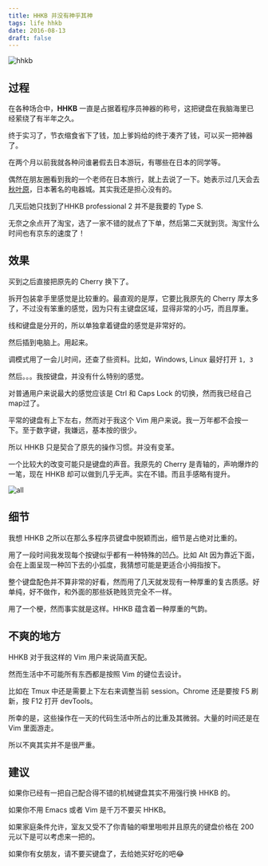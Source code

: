 ```yaml
---
title: HHKB 并没有神乎其神
tags: life hhkb
date: 2016-08-13
draft: false
---
```


![hhkb](/hhkb.jpg)

## 过程

在各种场合中，**HHKB** 一直是占据着程序员神器的称号，这把键盘在我脑海里已经萦绕了有半年之久。

终于实习了，节衣缩食省下了钱，加上爹妈给的终于凑齐了钱，可以买一把神器了。

在两个月以前我就各种问谁暑假去日本游玩，有哪些在日本的同学等。

偶然在朋友圈看到我的一个老师在日本旅行，就上去说了一下。她表示过几天会去[秋叶原](https://zh.wikipedia.org/zh-cn/%E7%A7%8B%E8%91%89%E5%8E%9F)，日本著名的电器城。其实我还是担心没有的。

几天后她只找到了HHKB professional 2 并不是我要的 Type S.

无奈之余点开了淘宝，选了一家不错的就点了下单，然后第二天就到货。淘宝什么时间也有京东的速度了！

## 效果

买到之后直接把原先的 Cherry 换下了。

拆开包装拿手里感觉是比较重的。最直观的是厚，它要比我原先的 Cherry 厚太多了，不过没有笨重的感觉，因为只有主键盘区域，显得非常的小巧，而且厚重。

线和键盘是分开的，所以单独拿着键盘的感觉是非常好的。

然后插到电脑上。用起来。

调模式用了一会儿时间，还查了些资料。比如，Windows, Linux 最好打开 `1, 3`

然后。。。我按键盘，并没有什么特别的感觉。

对普通用户来说最大的感觉应该是 Ctrl 和 Caps Lock 的切换，然而我已经自己map过了。

平常的键盘有上下左右，然而对于我这个 Vim 用户来说。我一万年都不会按一下。至于数字键，我嫌远，基本按的很少。

所以 HHKB 只是契合了原先的操作习惯。并没有变革。

一个比较大的改变可能只是键盘的声音。我原先的 Cherry 是青轴的，声响爆炸的一笔，现在 HHKB 却可以做到几乎无声。实在不错。而且手感略有提升。

![all](/all.jpg)

## 细节

我想 HHKB 之所以在那么多程序员键盘中脱颖而出，细节是占绝对比重的。

用了一段时间我发现每个按键似乎都有一种特殊的凹凸。比如 Alt 因为靠近下面，会在上面呈现一种凹下去的小弧度，我猜想可能是更适合小拇指按下。

整个键盘配色并不算非常的好看，然而用了几天就发现有一种厚重的复古质感。好单纯，好不做作，和外面的那些妖艳贱货完全不一样。

用了一个梗，然而事实就是这样。HHKB 蕴含着一种厚重的气韵。

## 不爽的地方

HHKB 对于我这样的 Vim 用户来说简直天配。

然而生活中不可能所有东西都是按照 Vim 的键位去设计。

比如在 Tmux 中还是需要上下左右来调整当前 session。Chrome 还是要按 F5 刷新，按 F12 打开 devTools。

所幸的是，这些操作在一天的代码生活中所占的比重及其微弱。大量的时间还是在 Vim 里面游走。

所以不爽其实并不是很严重。

## 建议

如果你已经有一把自己配合得不错的机械键盘其实不用强行换 HHKB 的。

如果你不用 Emacs 或者 Vim 是千万不要买 HHKB。

如果家庭条件允许，室友又受不了你青轴的噼里啪啦并且原先的键盘价格在 200 元以下是可以考虑来一把的。

如果你有女朋友，请不要买键盘了，去给她买好吃的吧:joy:
